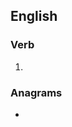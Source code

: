 {{also|machinâtes}}
==English==

===Verb===
{{head|en|verb form}}

# {{en-third-person singular of|machinate}}

===Anagrams===
* {{anagrams|en|amasthenic}}